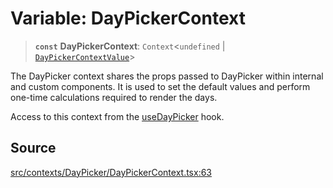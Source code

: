 # Variable: DayPickerContext

> **`const`** **DayPickerContext**: `Context`\<`undefined` \| [`DayPickerContextValue`](/api/latest/interfaces/DayPickerContextValue.mdx)\>

The DayPicker context shares the props passed to DayPicker within internal
and custom components. It is used to set the default values and perform
one-time calculations required to render the days.

Access to this context from the [useDayPicker](/api/latest/functions/useDayPicker.mdx) hook.

## Source

[src/contexts/DayPicker/DayPickerContext.tsx:63](https://github.com/gpbl/react-day-picker/blob/6515ed496/src/contexts/DayPicker/DayPickerContext.tsx#L63)
